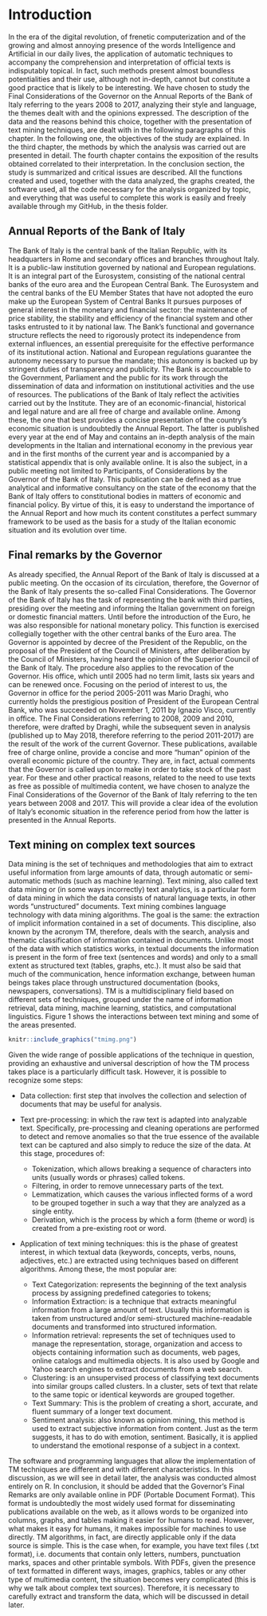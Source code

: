 # Introduction {#intro}

In the era of the digital revolution, of frenetic computerization and of the growing and almost annoying presence of the words Intelligence and Artificial in our daily lives, the application of automatic techniques to accompany the comprehension and interpretation of official texts is indisputably topical. In fact, such methods present almost boundless potentialities and their use, although not in-depth, cannot but constitute a good practice that is likely to be interesting.
We have chosen to study the Final Considerations of the Governor on the Annual Reports of the Bank of Italy referring to the years 2008 to 2017, analyzing their style and language, the themes dealt with and the opinions expressed. The description of the data and the reasons behind this choice, together with the presentation of text mining techniques, are dealt with in the following paragraphs of this chapter. In the following one, the objectives of the study are explained. In the third chapter, the methods by which the analysis was carried out are presented in detail. The fourth chapter contains the exposition of the results obtained correlated to their interpretation. In the conclusion section, the study is summarized and critical issues are described.
All the functions created and used, together with the data analyzed, the graphs created, the software used, all the code necessary for the analysis organized by topic, and everything that was useful to complete this work is easily and freely available through my GitHub, in the thesis folder.

## Annual Reports of the Bank of Italy

The Bank of Italy is the central bank of the Italian Republic, with its headquarters in Rome and secondary offices and branches throughout Italy. It is a public-law institution governed by national and European regulations. It is an integral part of the Eurosystem, consisting of the national central banks of the euro area and the European Central Bank.
The Eurosystem and the central banks of the EU Member States that have not adopted the euro make up the European System of Central Banks It pursues purposes of general interest in the monetary and financial sector: the maintenance of price stability, the stability and efficiency of the financial system and other tasks entrusted to it by national law.
The Bank's functional and governance structure reflects the need to rigorously protect its independence from external influences, an essential prerequisite for the effective performance of its institutional action. National and European regulations guarantee the autonomy necessary to pursue the mandate; this autonomy is backed up by stringent duties of transparency and publicity. The Bank is accountable to the Government, Parliament and the public for its work through the dissemination of data and information on institutional activities and the use of resources. 
The publications of the Bank of Italy reflect the activities carried out by the Institute. They are of an economic-financial, historical and legal nature and are all free of charge and available online. Among these, the one that best provides a concise presentation of the country's economic situation is undoubtedly the Annual Report. The latter is published every year at the end of May and contains an in-depth analysis of the main developments in the Italian and international economy in the previous year and in the first months of the current year and is accompanied by a statistical appendix that is only available online. It is also the subject, in a public meeting not limited to Participants, of Considerations by the Governor of the Bank of Italy.
This publication can be defined as a true analytical and informative consultancy on the state of the economy that the Bank of Italy offers to constitutional bodies in matters of economic and financial policy. By virtue of this, it is easy to understand the importance of the Annual Report and how much its content constitutes a perfect summary framework to be used as the basis for a study of the Italian economic situation and its evolution over time.

## Final remarks by the Governor

As already specified, the Annual Report of the Bank of Italy is discussed at a public meeting. On the occasion of its circulation, therefore, the Governor of the Bank of Italy presents the so-called Final Considerations.
The Governor of the Bank of Italy has the task of representing the bank with third parties, presiding over the meeting and informing the Italian government on foreign or domestic financial matters. Until before the introduction of the Euro, he was also responsible for national monetary policy. This function is exercised collegially together with the other central banks of the Euro area.
The Governor is appointed by decree of the President of the Republic, on the proposal of the President of the Council of Ministers, after deliberation by the Council of Ministers, having heard the opinion of the Superior Council of the Bank of Italy. The procedure also applies to the revocation of the Governor. His office, which until 2005 had no term limit, lasts six years and can be renewed once. 
Focusing on the period of interest to us, the Governor in office for the period 2005-2011 was Mario Draghi, who currently holds the prestigious position of President of the European Central Bank, who was succeeded on November 1, 2011 by Ignazio Visco, currently in office.
The Final Considerations referring to 2008, 2009 and 2010, therefore, were drafted by Draghi, while the subsequent seven in analysis (published up to May 2018, therefore referring to the period 2011-2017) are the result of the work of the current Governor.
These publications, available free of charge online, provide a concise and more "human" opinion of the overall economic picture of the country. They are, in fact, actual comments that the Governor is called upon to make in order to take stock of the past year.
For these and other practical reasons, related to the need to use texts as free as possible of multimedia content, we have chosen to analyze the Final Considerations of the Governor of the Bank of Italy referring to the ten years between 2008 and 2017. This will provide a clear idea of the evolution of Italy's economic situation in the reference period from how the latter is presented in the Annual Reports.

## Text mining on complex text sources

Data mining is the set of techniques and methodologies that aim to extract useful information from large amounts of data, through automatic or semi-automatic methods (such as machine learning).
Text mining, also called text data mining or (in some ways incorrectly) text analytics, is a particular form of data mining in which the data consists of natural language texts, in other words "unstructured" documents. Text mining combines language technology with data mining algorithms. The goal is the same: the extraction of implicit information contained in a set of documents.
This discipline, also known by the acronym TM, therefore, deals with the search, analysis and thematic classification of information contained in documents. Unlike most of the data with which statistics works, in textual documents the information is present in the form of free text (sentences and words) and only to a small extent as structured text (tables, graphs, etc.). It must also be said that much of the communication, hence information exchange, between human beings takes place through unstructured documentation (books, newspapers, conversations).
TM is a multidisciplinary field based on different sets of techniques, grouped under the name of information retrieval, data mining, machine learning, statistics, and computational linguistics. Figure 1 shows the interactions between text mining and some of the areas presented. 

```r
knitr::include_graphics("tmimg.png")
```

Given the wide range of possible applications of the technique in question, providing an exhaustive and universal description of how the TM process takes place is a particularly difficult task. However, it is possible to recognize some steps:  

- Data collection: first step that involves the collection and selection of documents that may be useful for analysis.  
- Text pre-processing: in which the raw text is adapted into analyzable text. Specifically, pre-processing and cleaning operations are performed to detect and remove anomalies so that the true essence of the available text can be captured and also simply to reduce the size of the data. At this stage, procedures of:  

    - Tokenization, which allows breaking a sequence of characters into units (usually words or phrases) called tokens.  
    - Filtering, in order to remove unnecessary parts of the text.  
    - Lemmatization, which causes the various inflected forms of a word to be grouped together in such a way that they are analyzed as a single entity.  
    - Derivation, which is the process by which a form (theme or word) is created from a pre-existing root or word.  

- Application of text mining techniques: this is the phase of greatest interest, in which textual data (keywords, concepts, verbs, nouns, adjectives, etc.) are extracted using techniques based on different algorithms. Among these, the most popular are:  

    - Text Categorization: represents the beginning of the text analysis process by assigning predefined categories to tokens;  
    - Information Extraction: is a technique that extracts meaningful information from a large amount of text. Usually this information is taken from unstructured and/or semi-structured machine-readable documents and transformed into structured information.  
    - Information retrieval: represents the set of techniques used to manage the representation, storage, organization and access to objects containing information such as documents, web pages, online catalogs and multimedia objects. It is also used by Google and Yahoo search engines to extract documents from a web search.  
    - Clustering: is an unsupervised process of classifying text documents into similar groups called clusters. In a cluster, sets of text that relate to the same topic or identical keywords are grouped together.  
    - Text Summary: This is the problem of creating a short, accurate, and fluent summary of a longer text document.  
    - Sentiment analysis: also known as opinion mining, this method is used to extract subjective information from content. Just as the term suggests, it has to do with emotion, sentiment. Basically, it is applied to understand the emotional response of a subject in a context.  

The software and programming languages that allow the implementation of TM techniques are different and with different characteristics. In this discussion, as we will see in detail later, the analysis was conducted almost entirely on R.
In conclusion, it should be added that the Governor's Final Remarks are only available online in PDF (Portable Document Format). This format is undoubtedly the most widely used format for disseminating publications available on the web, as it allows words to be organized into columns, graphs, and tables making it easier for humans to read. However, what makes it easy for humans, it makes impossible for machines to use directly. 
TM algorithms, in fact, are directly applicable only if the data source is simple. This is the case when, for example, you have text files (.txt format), i.e. documents that contain only letters, numbers, punctuation marks, spaces and other printable symbols. With PDFs, given the presence of text formatted in different ways, images, graphics, tables or any other type of multimedia content, the situation becomes very complicated (this is why we talk about complex text sources). Therefore, it is necessary to carefully extract and transform the data, which will be discussed in detail later.
